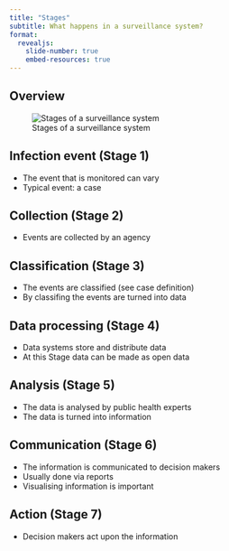 ```yaml
---
title: "Stages"
subtitle: What happens in a surveillance system? 
format:
  revealjs: 
    slide-number: true
    embed-resources: true
---
```


## Overview
![Stages of a surveillance system](../../img/Stages_scheme.png)


## Infection event (Stage 1)
- The event that is monitored can vary
- Typical event: a case


## Collection (Stage 2)
- Events are collected by an agency


## Classification (Stage 3)
- The events are classified (see case definition)
- By classifing the events are turned into data


## Data processing (Stage 4)
- Data systems store and distribute data
- At this Stage data can be made as open data


## Analysis (Stage 5)
- The data is analysed by public health experts
- The data is turned into information

## Communication  (Stage 6)
- The information is communicated to decision makers
- Usually done via reports 
- Visualising information is important

## Action (Stage 7)
- Decision makers act upon the information 


